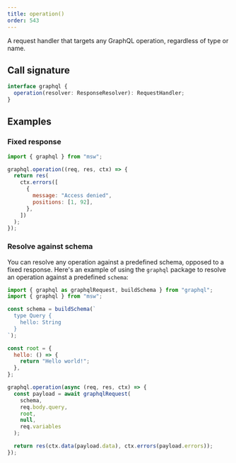 ```yaml
---
title: operation()
order: 543
---
```


A request handler that targets any GraphQL operation, regardless of type or name.

## Call signature

```ts
interface graphql {
  operation(resolver: ResponseResolver): RequestHandler;
}
```

## Examples

### Fixed response

```js focusedLines=3
import { graphql } from "msw";

graphql.operation((req, res, ctx) => {
  return res(
    ctx.errors([
      {
        message: "Access denied",
        positions: [1, 92],
      },
    ])
  );
});
```

### Resolve against schema

You can resolve any operation against a predefined schema, opposed to a fixed response. Here's an example of using the `graphql` package to resolve an operation against a predefined `schema`:

```js focusedLines=16
import { graphql as graphqlRequest, buildSchema } from "graphql";
import { graphql } from "msw";

const schema = buildSchema(`
  type Query {
    hello: String
  }
`);

const root = {
  hello: () => {
    return "Hello world!";
  },
};

graphql.operation(async (req, res, ctx) => {
  const payload = await graphqlRequest(
    schema,
    req.body.query,
    root,
    null,
    req.variables
  );

  return res(ctx.data(payload.data), ctx.errors(payload.errors));
});
```
